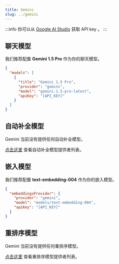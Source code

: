 ```yaml
---
title: Gemini
slug: ../gemini
---
```


:::info
你可以从 [Google AI Studio](https://aistudio.google.com/) 获取 API key 。
:::

## 聊天模型

我们推荐配置 **Gemini 1.5 Pro** 作为你的聊天模型。

```json title="config.json"
{
  "models": [
    {
      "title": "Gemini 1.5 Pro",
      "provider": "gemini",
      "model": "gemini-1.5-pro-latest",
      "apiKey": "[API_KEY]"
    }
  ]
}
```

## 自动补全模型

Gemini 当前没有提供任何自动补全模型。

[点击这里](../../model-types/autocomplete.md) 查看自动补全模型提供者列表。

## 嵌入模型

我们推荐配置 **text-embedding-004** 作为你的嵌入模型。

```json title="config.json"
{
  "embeddingsProvider": {
    "provider": "gemini",
    "model": "models/text-embedding-004",
    "apiKey": "[API_KEY]"
  }
}
```

## 重排序模型

Gemini 当前没有提供任何重排序模型。

[点击这里](../../model-types/reranking.mdx) 查看重排序模型提供者列表。
